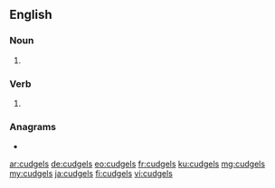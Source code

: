 ==English==

===Noun===
{{head|en|noun plural form}}

# {{plural of|cudgel|lang=en}}

===Verb===
{{head|en|verb form}}

# {{en-third-person singular of|cudgel}}

===Anagrams===
* {{l|en|cludges}}

[[ar:cudgels]]
[[de:cudgels]]
[[eo:cudgels]]
[[fr:cudgels]]
[[ku:cudgels]]
[[mg:cudgels]]
[[my:cudgels]]
[[ja:cudgels]]
[[fi:cudgels]]
[[vi:cudgels]]